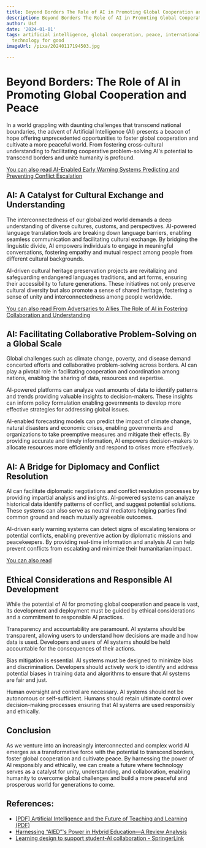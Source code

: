 ```yaml
---
title: Beyond Borders The Role of AI in Promoting Global Cooperation and Peace
description: Beyond Borders The Role of AI in Promoting Global Cooperation and Peace
author: Usf
date: '2024-01-01'
tags: artificial intelligence, global cooperation, peace, international relations,
  technology for good
imageUrl: /pixa/20240117194503.jpg

---
```

# Beyond  Borders: The Role of AI in Promoting Global Cooperation and Peace

In  a world grappling with daunting challenges that transcend national boundaries, the advent of Artificial Intelligence (AI) presents a beacon  of hope  offering unprecedented opportunities  to foster global cooperation and cultivate a more  peaceful world. From fostering cross-cultural understanding to facilitating cooperative problem-solving AI's potential to transcend borders and unite humanity is  profound.

[You can also  read AI-Enabled Early Warning Systems Predicting and Preventing  Conflict Escalation](AI-Enabled%20Early%20Warning%20Systems%20Predicting%20and%20Preventing%20Conflict%20Escalation)


## AI: A  Catalyst for Cultural Exchange and Understanding

The interconnectedness  of our globalized world demands a deep  understanding of diverse cultures, customs, and perspectives. AI-powered language translation tools are  breaking down language barriers, enabling seamless communication and facilitating cultural exchange. By bridging  the linguistic divide, AI empowers individuals to engage in meaningful conversations, fostering empathy and mutual respect among people from different cultural  backgrounds.

AI-driven cultural heritage preservation projects are revitalizing and safeguarding endangered languages traditions, and art  forms, ensuring their accessibility to future  generations. These initiatives not only preserve cultural diversity  but also promote a sense  of shared heritage, fostering  a sense of unity and  interconnectedness among people worldwide.

[You can also read From Adversaries to Allies The Role  of AI in Fostering Collaboration and Understanding](From%20Adversaries%20to%20Allies%20The%20Role%20of%20AI%20in%20Fostering%20Collaboration%20and%20Understanding)


## AI: Facilitating Collaborative Problem-Solving on a Global Scale

Global  challenges such as climate change, poverty, and disease demand concerted efforts and collaborative problem-solving across  borders. AI can play a pivotal role in  facilitating cooperation and coordination among nations, enabling the sharing of data, resources  and expertise.

AI-powered platforms can analyze vast amounts  of data  to identify patterns and trends providing valuable insights to  decision-makers. These insights can inform  policy formulation enabling governments to develop more effective strategies for addressing global issues.

AI-enabled forecasting models can predict the impact of climate change, natural disasters and  economic crises, enabling governments and organizations to  take preemptive measures and mitigate their effects. By providing accurate and timely information, AI empowers decision-makers to allocate  resources  more efficiently and respond to crises more effectively.

## AI: A Bridge for Diplomacy and Conflict Resolution

AI can facilitate diplomatic  negotiations and conflict resolution  processes by providing impartial analysis and insights. AI-powered systems can analyze  historical data identify patterns of conflict, and  suggest potential solutions. These systems can  also  serve as neutral  mediators helping parties find common ground and reach mutually agreeable outcomes.

AI-driven  early warning systems can detect signs of escalating tensions or potential conflicts, enabling preventive action by diplomatic missions and peacekeepers. By providing real-time information and analysis  AI can help prevent conflicts from escalating and minimize their humanitarian impact.

[You can also read  ]()


## Ethical Considerations and Responsible AI Development

While the potential of AI for promoting global cooperation and peace is vast, its development and deployment must be guided by  ethical considerations  and a commitment to responsible  AI practices.

Transparency  and accountability are paramount. AI systems should be transparent, allowing users to understand how decisions are made and how data is used. Developers and users of AI systems should be held  accountable for the consequences  of  their actions.

Bias  mitigation is essential. AI systems must be designed to minimize bias and discrimination. Developers  should actively work to identify and address potential biases in training data and algorithms to ensure that AI systems are fair and just.

Human oversight and control are necessary. AI systems should not be autonomous or self-sufficient. Humans should retain ultimate control over  decision-making processes ensuring that AI  systems are used responsibly and ethically.

## Conclusion

As we venture into an increasingly interconnected and complex world AI emerges as a transformative  force with the potential to transcend  borders, foster global cooperation and cultivate peace. By harnessing the  power of  AI responsibly  and ethically, we can create  a future where technology serves  as a catalyst for unity, understanding, and collaboration, enabling humanity to overcome global challenges and build a more peaceful and prosperous world for generations to  come.

## References:
- [[PDF] Artificial Intelligence and the Future of Teaching and Learning (PDF)](https://www2.ed.gov/documents/ai-report/ai-report.pdf)
- [Harnessing “AIED”'s Power in Hybrid Education—A Review Analysis](https://www.mdpi.com/2227-7102/13/7/632)
- [Learning design to support student-AI collaboration - SpringerLink](https://link.springer.com/article/10.1007/s10639-021-10831-6)
